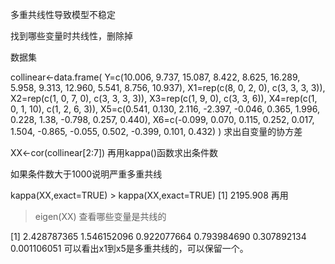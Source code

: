 多重共线性导致模型不稳定

找到哪些变量时共线性，删除掉

数据集

collinear<-data.frame(
   Y=c(10.006, 9.737, 15.087, 8.422, 8.625, 16.289, 
        5.958, 9.313, 12.960, 5.541, 8.756, 10.937),
   X1=rep(c(8, 0, 2, 0), c(3, 3, 3, 3)), 
   X2=rep(c(1, 0, 7, 0), c(3, 3, 3, 3)),
   X3=rep(c(1, 9, 0), c(3, 3, 6)),
   X4=rep(c(1, 0, 1, 10), c(1, 2, 6, 3)),
   X5=c(0.541, 0.130, 2.116, -2.397, -0.046, 0.365,
        1.996, 0.228, 1.38, -0.798, 0.257, 0.440),
   X6=c(-0.099, 0.070, 0.115, 0.252, 0.017, 1.504,
        -0.865, -0.055, 0.502, -0.399, 0.101, 0.432)
)
求出自变量的协方差

XX<-cor(collinear[2:7])
再用kappa()函数求出条件数

如果条件数大于1000说明严重多重共线

kappa(XX,exact=TRUE)
> kappa(XX,exact=TRUE)
[1] 2195.908
再用

> eigen(XX)
查看哪些变量是共线的

[1] 2.428787365  1.546152096  0.922077664  0.793984690  0.307892134   0.001106051
可以看出x1到x5是多重共线的，可以保留一个。